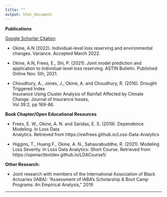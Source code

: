 ```yaml
---
title: ""
output: html_document
---
```




**Publications**

[Google Schorlar Citation](https://scholar.google.com/citations?hl=en&view_op=list_works&authuser=4&gmla=AJsN-F4eRynE1IvRTW46-MS8qvAAvRJnUU0ZuvA6140jGwI97f0sUV9QouuoAGSLZdv1W710kRgDkOUoDtMIZjPqZ3lgFBnO6d3n3AxRWszH7pnND2mAcxc&user=rSJIHZ0AAAAJ)

* Okine, A.N (2022). Individual-level loss reserving and environmental changes. Variance. Accepted March 2022.

* Okine, A.N, Frees, E., Shi, P. (2021). Joint model prediction and application to individual-level
      loss reserving. ASTIN Bulletin. Published Online Nov. 5th, 2021. 

* Choudhury, A., Jones, J., Okine, A. and Choudhury, R. (2016). Drought Triggered Index    
   Insurance Using Cluster Analysis of Rainfall Affected by Climate Change. Journal of Insurance Issues,   
   Vol 39:2, pp 169-86.


**Book Chapter/Open Educational Resources**


* Frees, E. W., Okine, A. N.  and  Saridas, E. S. (2019). Dependence Modeling. In Loss Data    
  Analytics. Retrieved from https://ewfrees.github.io/Loss-Data-Analytics

* Higgins, T., Huang F., Okine, A. N.,  Sahasrabuddhe, R. (2021). Modeling Loss Severity. In Loss Data Analytics: Short Course.  Retrieved from https://openacttextdev.github.io/LDACourse1/


**Other Research:**

* Joint research with members of the International Association of Black Actuaries (IABA): "Assessment of IABA's Scholarship & Boot Camp Programs: An Empirical Analysis," 2019




* * *